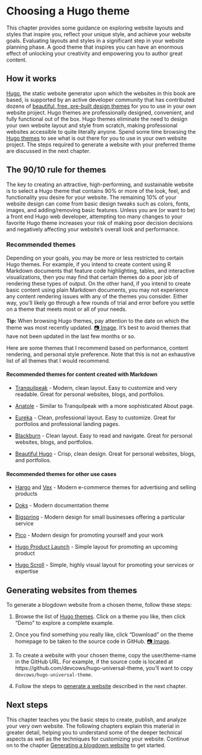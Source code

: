 # Choosing a Hugo theme {#choose-theme}

This chapter provides some guidance on exploring website layouts and styles that inspire you, reflect your unique style, and achieve your website goals. Evaluating layouts and styles in a significant step in your website planning phase. A good theme that inspires you can have an enormous effect of unlocking your creativity and empowering you to author great content.

## How it works

[Hugo](https://gohugo.io/), the static website generator upon which the websites in this book are based, is supported by an active developer community that has contributed dozens of [beautiful, free, pre-built design themes](https://themes.gohugo.io/) for you to use in your own website project. Hugo themes are professionally designed, convenient, and fully functional out of the box. Hugo themes eliminate the need to design your own website layout and style from scratch, making professional websites accessible to quite literally anyone. Spend some time browsing the [Hugo themes]((https://themes.gohugo.io/)) to see what is out there for you to use in your own website project. The steps required to generate a website with your preferred theme are discussed in the next chapter.

## The 90/10 rule for themes

The key to creating an attractive, high-performing, and sustainable website is to select a Hugo theme that contains 90% or more of the look, feel, and functionality you desire for your website. The remaining 10% of your website design can come from basic design tweaks such as colors, fonts, images, and adding/removing basic features. Unless you are (or want to be) a front end Hugo web developer, attempting too many changes to your favorite Hugo theme increases your risk of making poor decision decisions and negatively affecting your website's overall look and performance.

### Recommended themes

Depending on your goals, you may be more or less restricted to certain Hugo themes. For example, if you intend to create content using R Markdown documents that feature code highlighting, tables, and interactive visualizations, then you may find that certain themes do a poor job of rendering these types of output. On the other hand, if you intend to create basic content using plain Markdown documents, you may not experience any content rendering issues with any of the themes you consider. Either way, you'll likely go through a few rounds of trial and error before you settle on a theme that meets most or all of your needs.

**Tip:** When browsing Hugo themes, pay attention to the date on which the theme was most recently updated. [📷 Image](https://i.imgur.com/fp7WH6s.png). It's best to avoid themes that have not been updated in the last few months or so.

Here are some themes that I recommend based on performance, content rendering, and personal style preference. Note that this is not an exhaustive list of all themes that I would recommend.

#### Recommended themes for content created with Markdown {-}

- [Tranquilpeak](https://themes.gohugo.io/hugo-tranquilpeak-theme/) - Modern, clean layout. Easy to customize and very readable. Great for personal websites, blogs, and portfolios.

- [Anatole](https://themes.gohugo.io/anatole/) - Similar to Tranquilpeak with a more sophisticated About page.

- [Eureka](https://themes.gohugo.io/hugo-eureka/) - Clean, professional layout. Easy to customize. Great for portfolios and professional landing pages.

- [Blackburn](https://themes.gohugo.io/blackburn/) - Clean layout. Easy to read and navigate. Great for personal websites, blogs, and portfolios.

- [Beautiful Hugo](https://themes.gohugo.io/beautifulhugo/) - Crisp, clean design. Great for personal websites, blogs, and portfolios.

#### Recommended themes for other use cases {-}

- [Hargo](https://themes.gohugo.io/hargo-hugo-ecommerce-theme/) and [Vex](https://themes.gohugo.io/vex-hugo/) - Modern e-commerce themes for advertising and selling products

- [Doks](https://themes.gohugo.io/doks/) - Modern documentation theme

- [Bigspring](https://themes.gohugo.io/bigspring-hugo-startup-theme/) - Modern design for small businesses offering a particular service

- [Pico](https://themes.gohugo.io/hugo-theme-pico/) - Modern design for promoting yourself and your work

- [Hugo Product Launch](https://themes.gohugo.io/hugo-product-launch/) - Simple layout for promoting an upcoming product

- [Hugo Scroll](https://themes.gohugo.io/hugo-scroll/) - Simple, highly visual layout for promoting your services or expertise

## Generating websites from themes {#create-site-with-theme}

To generate a blogdown website from a chosen theme, follow these steps:

1. Browse the list of [Hugo themes](https://themes.gohugo.io/). Click on a theme you like, then click "Demo" to explore a complete example.

2. Once you find something you really like, click "Download" on the theme homepage to be taken to the source code in GitHub. [📷 Image](https://i.imgur.com/ld35gNP.png).

3. To create a website with your chosen theme, copy the user/theme-name in the GitHub URL. For example, if the source code is located at https://github.com/devcows/hugo-universal-theme, you'll want to copy `devcows/hugo-universal-theme`.

4. Follow the steps to [generate a website](#generate) described in the next chapter.

## Next steps

This chapter teaches you the basic steps to create, publish, and analyze your very own website. The following chapters explain this material in greater detail, helping you to understand some of the deeper technical aspects as well as the techniques for customizing your website. Continue on to the chapter [Generating a blogdown website](#generate) to get started.


